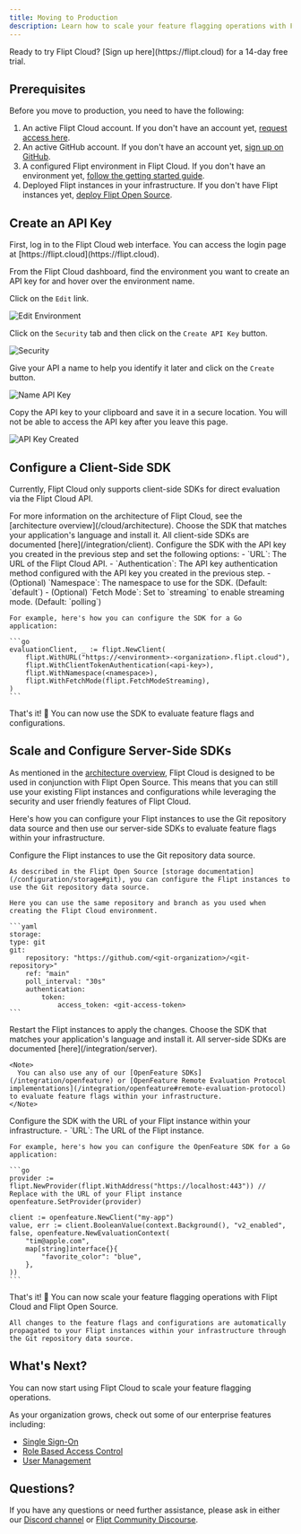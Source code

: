 ```yaml
---
title: Moving to Production
description: Learn how to scale your feature flagging operations with Flipt Cloud
---
```


<Info>
Ready to try Flipt Cloud? [Sign up here](https://flipt.cloud) for a 14-day free trial.
</Info>

## Prerequisites

Before you move to production, you need to have the following:

1. An active Flipt Cloud account. If you don't have an account yet, [request access here](https://flipt.cloud).
2. An active GitHub account. If you don't have an account yet, [sign up on GitHub](https://github.com).
3. A configured Flipt environment in Flipt Cloud. If you don't have an environment yet, [follow the getting started guide](/cloud/guides/getting-started).
4. Deployed Flipt instances in your infrastructure. If you don't have Flipt instances yet, [deploy Flipt Open Source](/installation/overview).

## Create an API Key

<Steps>
  <Step title="Login to Cloud">
  First, log in to the Flipt Cloud web interface. You can access the login page at [https://flipt.cloud](https://flipt.cloud).
  
  </Step>

  <Step title="Navigate to your Environment">

From the Flipt Cloud dashboard, find the environment you want to create an API key for and hover over the environment name.

  </Step>

  <Step title="Click on the Edit link">

Click on the `Edit` link.

![Edit Environment](/cloud/images/guides/production/edit-environment.png)

  </Step>

  <Step title="Create an API Key">

Click on the `Security` tab and then click on the `Create API Key` button.

![Security](/cloud/images/guides/production/security.png)

  </Step>

  <Step title="Name your API Key">

Give your API a name to help you identify it later and click on the `Create` button.

![Name API Key](/cloud/images/guides/production/name-api-key.png)

Copy the API key to your clipboard and save it in a secure location. You will not be able to access the API key after you leave this page.

![API Key Created](/cloud/images/guides/production/api-key-created.png)

  </Step>

</Steps>

## Configure a Client-Side SDK

Currently, Flipt Cloud only supports client-side SDKs for direct evaluation via the Flipt Cloud API.

<Note>
  For more information on the architecture of Flipt Cloud, see the
  [architecture overview](/cloud/architecture).
</Note>

<Steps>
  <Step title="Install the SDK">
    Choose the SDK that matches your application's language and install it. All client-side SDKs are documented [here](/integration/client).
  </Step>

  <Step title="Configure the SDK">
    Configure the SDK with the API key you created in the previous step and set the following options:
    - `URL`: The URL of the Flipt Cloud API.
    - `Authentication`: The API key authentication method configured with the API key you created in the previous step.
    - (Optional) `Namespace`: The namespace to use for the SDK. (Default: `default`)
    - (Optional) `Fetch Mode`: Set to `streaming` to enable streaming mode. (Default: `polling`)

    For example, here's how you can configure the SDK for a Go application:

    ```go
    evaluationClient, _ := flipt.NewClient(
        flipt.WithURL("https://<environment>-<organization>.flipt.cloud"),
        flipt.WithClientTokenAuthentication(<api-key>),
        flipt.WithNamespace(<namespace>),
        flipt.WithFetchMode(flipt.FetchModeStreaming),
    )
    ```

  </Step>

  <Step title="Use the SDK">
    That's it! 🎉 You can now use the SDK to evaluate feature flags and configurations.
  </Step>
</Steps>

## Scale and Configure Server-Side SDKs

As mentioned in the [architecture overview](/cloud/architecture), Flipt Cloud is designed to be used in conjunction with Flipt Open Source. This means that you can still use your existing Flipt instances and configurations while leveraging the security and user friendly features of Flipt Cloud.

Here's how you can configure your Flipt instances to use the Git repository data source and then use our server-side SDKs to evaluate feature flags within your infrastructure.

<Steps>
  <Step title="Configure the Flipt instances">
    Configure the Flipt instances to use the Git repository data source.

    As described in the Flipt Open Source [storage documentation](/configuration/storage#git), you can configure the Flipt instances to use the Git repository data source.

    Here you can use the same repository and branch as you used when creating the Flipt Cloud environment.

    ```yaml
    storage:
    type: git
    git:
        repository: "https://github.com/<git-organization>/<git-repository>"
        ref: "main"
        poll_interval: "30s"
        authentication:
            token:
                access_token: <git-access-token>
    ```
  </Step>

  <Step title="Restart the Flipt instances">
    Restart the Flipt instances to apply the changes.
  </Step>

  <Step title="Install the SDK">
    Choose the SDK that matches your application's language and install it. All server-side SDKs are documented [here](/integration/server).

    <Note>
      You can also use any of our [OpenFeature SDKs](/integration/openfeature) or [OpenFeature Remote Evaluation Protocol implementations](/integration/openfeature#remote-evaluation-protocol) to evaluate feature flags within your infrastructure.
    </Note>
  </Step>

  <Step title="Configure the SDK">
    Configure the SDK with the URL of your Flipt instance within your infrastructure.
    - `URL`: The URL of the Flipt instance.

    For example, here's how you can configure the OpenFeature SDK for a Go application:

    ```go
    provider := flipt.NewProvider(flipt.WithAddress("https://localhost:443")) // Replace with the URL of your Flipt instance
    openfeature.SetProvider(provider)

    client := openfeature.NewClient("my-app")
    value, err := client.BooleanValue(context.Background(), "v2_enabled", false, openfeature.NewEvaluationContext(
        "tim@apple.com",
        map[string]interface{}{
            "favorite_color": "blue",
        },
    ))
    ```

  </Step>
  <Step title="Scale">
    That's it! 🎉 You can now scale your feature flagging operations with Flipt Cloud and Flipt Open Source.

    All changes to the feature flags and configurations are automatically propagated to your Flipt instances within your infrastructure through the Git repository data source.

  </Step>
</Steps>

## What's Next?

You can now start using Flipt Cloud to scale your feature flagging operations.

As your organization grows, check out some of our enterprise features including:

- [Single Sign-On](/cloud/features/authentication#single-sign-on)
- [Role Based Access Control](/cloud/features/rbac)
- [User Management](/cloud/features/user-management)

## Questions?

If you have any questions or need further assistance, please ask in either our [Discord channel](https://flipt.io/discord) or [Flipt Community Discourse](https://community.flipt.io/c/flipt-cloud/6).
